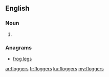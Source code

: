 ==English==

===Noun===
{{head|en|plural}}

# {{plural of|flogger|lang=en|nocat=1}}

===Anagrams===
* [[frog legs#English|frog legs]]

[[ar:floggers]]
[[fr:floggers]]
[[ku:floggers]]
[[my:floggers]]
